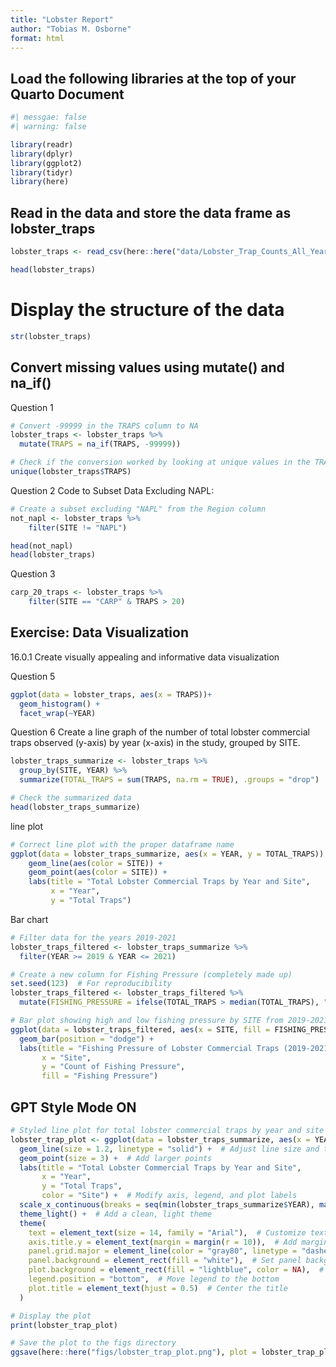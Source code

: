 ```yaml
---
title: "Lobster Report"
author: "Tobias M. Osborne"
format: html
---
```


## Load the following libraries at the top of your Quarto Document

```r
#| messgae: false
#| warning: false 

library(readr)
library(dplyr)
library(ggplot2)
library(tidyr)
library(here)
```

## Read in the data and store the data frame as lobster_traps

```r
lobster_traps <- read_csv(here::here("data/Lobster_Trap_Counts_All_Years_20210519.csv"))

head(lobster_traps)

```

# Display the structure of the data

```r
str(lobster_traps)

```

## Convert missing values using mutate() and na_if()
Question 1
```r
# Convert -99999 in the TRAPS column to NA
lobster_traps <- lobster_traps %>%
  mutate(TRAPS = na_if(TRAPS, -99999))

# Check if the conversion worked by looking at unique values in the TRAPS column
unique(lobster_traps$TRAPS)

```

Question 2 Code to Subset Data Excluding NAPL:
```r
# Create a subset excluding "NAPL" from the Region column
not_napl <- lobster_traps %>% 
    filter(SITE != "NAPL")

head(not_napl)
head(lobster_traps)

```

Question 3
```r
carp_20_traps <- lobster_traps %>% 
    filter(SITE == "CARP" & TRAPS > 20)
```

## Exercise: Data Visualization
16.0.1 Create visually appealing and informative data visualization

Question 5
```r
ggplot(data = lobster_traps, aes(x = TRAPS))+
  geom_histogram() + 
  facet_wrap(~YEAR)
```

Question 6
Create a line graph of the number of total lobster commercial traps observed (y-axis) by year (x-axis) in the study, grouped by SITE.

```r
lobster_traps_summarize <- lobster_traps %>%
  group_by(SITE, YEAR) %>%
  summarize(TOTAL_TRAPS = sum(TRAPS, na.rm = TRUE), .groups = "drop")

# Check the summarized data
head(lobster_traps_summarize)
```

line plot
```r
# Correct line plot with the proper dataframe name
ggplot(data = lobster_traps_summarize, aes(x = YEAR, y = TOTAL_TRAPS)) +
    geom_line(aes(color = SITE)) +
    geom_point(aes(color = SITE)) +
    labs(title = "Total Lobster Commercial Traps by Year and Site",
         x = "Year",
         y = "Total Traps")

```

Bar chart
```r
# Filter data for the years 2019-2021
lobster_traps_filtered <- lobster_traps_summarize %>%
  filter(YEAR >= 2019 & YEAR <= 2021)

# Create a new column for Fishing Pressure (completely made up)
set.seed(123)  # For reproducibility
lobster_traps_filtered <- lobster_traps_filtered %>%
  mutate(FISHING_PRESSURE = ifelse(TOTAL_TRAPS > median(TOTAL_TRAPS), "High", "Low"))

# Bar plot showing high and low fishing pressure by SITE from 2019-2021
ggplot(data = lobster_traps_filtered, aes(x = SITE, fill = FISHING_PRESSURE)) +
  geom_bar(position = "dodge") +
  labs(title = "Fishing Pressure of Lobster Commercial Traps (2019-2021)",
       x = "Site",
       y = "Count of Fishing Pressure",
       fill = "Fishing Pressure")

```

## GPT Style Mode ON

```r
# Styled line plot for total lobster commercial traps by year and site
lobster_trap_plot <- ggplot(data = lobster_traps_summarize, aes(x = YEAR, y = TOTAL_TRAPS, color = SITE)) +
  geom_line(size = 1.2, linetype = "solid") +  # Adjust line size and type
  geom_point(size = 3) +  # Add larger points
  labs(title = "Total Lobster Commercial Traps by Year and Site",
       x = "Year",
       y = "Total Traps",
       color = "Site") +  # Modify axis, legend, and plot labels
  scale_x_continuous(breaks = seq(min(lobster_traps_summarize$YEAR), max(lobster_traps_summarize$YEAR), by = 1)) +  # Adjust x-axis breaks
  theme_light() +  # Add a clean, light theme
  theme(
    text = element_text(size = 14, family = "Arial"),  # Customize text size and font
    axis.title.y = element_text(margin = margin(r = 10)),  # Add margin to the y-axis title
    panel.grid.major = element_line(color = "gray80", linetype = "dashed"),  # Customize major grid lines
    panel.background = element_rect(fill = "white"),  # Set panel background to white
    plot.background = element_rect(fill = "lightblue", color = NA),  # Set plot background
    legend.position = "bottom",  # Move legend to the bottom
    plot.title = element_text(hjust = 0.5)  # Center the title
  )

# Display the plot
print(lobster_trap_plot)

# Save the plot to the figs directory
ggsave(here::here("figs/lobster_trap_plot.png"), plot = lobster_trap_plot, width = 10, height = 6)

```

